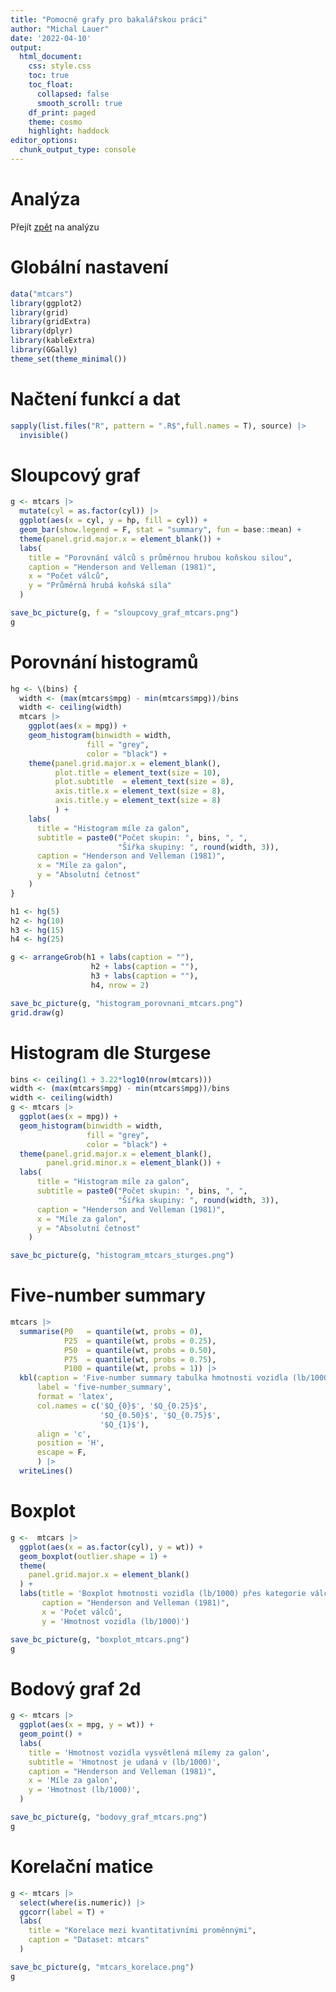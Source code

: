 ```yaml
---
title: "Pomocné grafy pro bakalářskou práci"
author: "Michal Lauer"
date: '2022-04-10'
output:
  html_document:
    css: style.css
    toc: true
    toc_float:
      collapsed: false
      smooth_scroll: true
    df_print: paged
    theme: cosmo
    highlight: haddock
editor_options: 
  chunk_output_type: console
---
```

# Analýza
Přejít [zpět](analyza.html) na analýzu

# Globální nastavení
```r
data("mtcars")
library(ggplot2)
library(grid)
library(gridExtra)
library(dplyr)
library(kableExtra)
library(GGally)
theme_set(theme_minimal())
```

# Načtení funkcí a dat
```r
sapply(list.files("R", pattern = ".R$",full.names = T), source) |>
  invisible()
```

# Sloupcový graf
```r
g <- mtcars |>
  mutate(cyl = as.factor(cyl)) |>
  ggplot(aes(x = cyl, y = hp, fill = cyl)) +
  geom_bar(show.legend = F, stat = "summary", fun = base::mean) +
  theme(panel.grid.major.x = element_blank()) +
  labs(
    title = "Porovnání válců s průměrnou hrubou koňskou silou",
    caption = "Henderson and Velleman (1981)",
    x = "Počet válců",
    y = "Průměrná hrubá koňská síla"
  )

save_bc_picture(g, f = "sloupcovy_graf_mtcars.png")
g
```

# Porovnání histogramů
```r
hg <- \(bins) {
  width <- (max(mtcars$mpg) - min(mtcars$mpg))/bins
  width <- ceiling(width)
  mtcars |>
    ggplot(aes(x = mpg)) +
    geom_histogram(binwidth = width,
                 fill = "grey",
                 color = "black") +
    theme(panel.grid.major.x = element_blank(),
          plot.title = element_text(size = 10),
          plot.subtitle  = element_text(size = 8),
          axis.title.x = element_text(size = 8),
          axis.title.y = element_text(size = 8)
          ) +
    labs(
      title = "Histogram míle za galon",
      subtitle = paste0("Počet skupin: ", bins, ", ",
                        "Šířka skupiny: ", round(width, 3)),
      caption = "Henderson and Velleman (1981)",
      x = "Míle za galon",
      y = "Absolutní četnost"
    )
}

h1 <- hg(5)
h2 <- hg(10)
h3 <- hg(15)
h4 <- hg(25)

g <- arrangeGrob(h1 + labs(caption = ""),
                  h2 + labs(caption = ""),
                  h3 + labs(caption = ""),
                  h4, nrow = 2)

save_bc_picture(g, "histogram_porovnani_mtcars.png")
grid.draw(g)
```

# Histogram dle Sturgese
```r
bins <- ceiling(1 + 3.22*log10(nrow(mtcars)))
width <- (max(mtcars$mpg) - min(mtcars$mpg))/bins
width <- ceiling(width)
g <- mtcars |>
  ggplot(aes(x = mpg)) +
  geom_histogram(binwidth = width,
                 fill = "grey",
                 color = "black") +
  theme(panel.grid.major.x = element_blank(),
        panel.grid.minor.x = element_blank()) +
  labs(
      title = "Histogram míle za galon",
      subtitle = paste0("Počet skupin: ", bins, ", ",
                        "Šířka skupiny: ", round(width, 3)),
      caption = "Henderson and Velleman (1981)",
      x = "Míle za galon",
      y = "Absolutní četnost"
    )

save_bc_picture(g, "histogram_mtcars_sturges.png")
```

# Five-number summary
```r
mtcars |>
  summarise(P0   = quantile(wt, probs = 0),
            P25  = quantile(wt, probs = 0.25),
            P50  = quantile(wt, probs = 0.50),
            P75  = quantile(wt, probs = 0.75),
            P100 = quantile(wt, probs = 1)) |>
  kbl(caption = 'Five-number summary tabulka hmotnosti vozidla (lb/1000)',
      label = 'five-number_summary',
      format = 'latex',
      col.names = c('$Q_{0}$', '$Q_{0.25}$',
                    '$Q_{0.50}$', '$Q_{0.75}$',
                    '$Q_{1}$'),
      align = 'c',
      position = 'H',
      escape = F,
      ) |>
  writeLines()
```

# Boxplot
```r
g <-  mtcars |>
  ggplot(aes(x = as.factor(cyl), y = wt)) +
  geom_boxplot(outlier.shape = 1) +
  theme(
    panel.grid.major.x = element_blank()
  ) +
  labs(title = 'Boxplot hmotnosti vozidla (lb/1000) přes kategorie válců',
       caption = "Henderson and Velleman (1981)",
       x = 'Počet válců',
       y = 'Hmotnost vozidla (lb/1000)')

save_bc_picture(g, "boxplot_mtcars.png")
g
```

# Bodový graf 2d
```r
g <- mtcars |>
  ggplot(aes(x = mpg, y = wt)) +
  geom_point() +
  labs(
    title = 'Hmotnost vozidla vysvětlená mílemy za galon',
    subtitle = 'Hmotnost je udaná v (lb/1000)',
    caption = "Henderson and Velleman (1981)",
    x = 'Míle za galon',
    y = 'Hmotnost (lb/1000)',
  )

save_bc_picture(g, "bodovy_graf_mtcars.png")
g
```

# Korelační matice
```r
g <- mtcars |> 
  select(where(is.numeric)) |> 
  ggcorr(label = T) +
  labs(
    title = "Korelace mezi kvantitativními proměnnými",
    caption = "Dataset: mtcars"
  )

save_bc_picture(g, "mtcars_korelace.png")
g
```